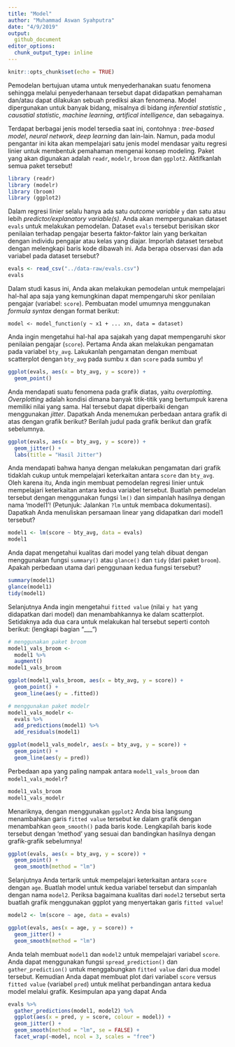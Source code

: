 ```yaml
---
title: "Model"
author: "Muhammad Aswan Syahputra"
date: "4/9/2019"
output:
  github_document
editor_options: 
  chunk_output_type: inline
---
```


```r
knitr::opts_chunk$set(echo = TRUE)
```

Pemodelan bertujuan utama untuk menyederhanakan suatu fenomena sehingga melalui penyederhanaan tersebut dapat didapatkan pemahaman dan/atau dapat dilakukan sebuah prediksi akan fenomena. Model dipergunakan untuk banyak bidang, misalnya di bidang *inferential statistic *, *causatial statistic*, *machine learning*, *artifical intelligence*, dan sebagainya.

Terdapat berbagai jenis model tersedia saat ini, contohnya : *tree-based model*, *neural network*, *deep learning* dan lain-lain. Namun, pada modul pengantar ini kita akan mempelajari satu jenis model mendasar yaitu regresi linier untuk membentuk pemahaman mengenai konsep modeling. Paket yang akan digunakan adalah `readr`, `modelr`, `broom` dan `ggplot2`. Aktifkanlah semua paket tersebut!

```r
library (readr)
library (modelr)
library (broom)
library (ggplot2)
```

Dalam regresi linier selalu hanya ada satu *outcome variable* `y` dan satu atau lebih *predictor/explanatory variable(s)*. Anda akan mempergunakan dataset `evals` untuk melakukan pemodelan. Dataset `evals` tersebut berisikan skor penilaian terhadap pengajar beserta faktor-faktor lain yang berkaitan dengan individu pengajar atau kelas yang diajar. Imporlah dataset tersebut dengan melengkapi baris kode dibawah ini. Ada berapa observasi dan ada variabel pada dataset tersebut?

```r
evals <- read_csv("../data-raw/evals.csv")
evals
```

Dalam studi kasus ini, Anda akan melakukan pemodelan untuk mempelajari hal-hal apa saja yang kemungkinan dapat mempengaruhi skor penilaian pengajar (variabel: `score`). Pembuatan model umumnya menggunakan *formula syntax* dengan format berikut:

```
model <- model_function(y ~ x1 + ... xn, data = dataset)
```
Anda ingin mengetahui hal-hal apa sajakah yang dapat mempengaruhi skor penilaian pengajar (`score`). Pertama Anda akan melakukan pengamatan pada variabel `bty_avg`. Lakukanlah pengamatan dengan membuat scatterplot dengan `bty_avg` pada sumbu x dan `score` pada sumbu y!

```r
ggplot(evals, aes(x = bty_avg, y = score)) +
  geom_point()
```

Anda mendapati suatu fenomena pada grafik diatas, yaitu *overplotting*. *Overplotting* adalah kondisi dimana banyak titik-titik yang bertumpuk karena memiliki nilai yang sama. Hal tersebut dapat diperbaiki dengan menggunakan *jitter*. Dapatkah Anda menemukan perbedaan antara grafik di atas dengan grafik berikut? Berilah judul pada grafik berikut dan grafik sebelumnya.

```r
ggplot(evals, aes(x = bty_avg, y = score)) +
  geom_jitter() +
  labs(title = "Hasil Jitter")
```

Anda mendapati bahwa hanya dengan melakukan pengamatan dari grafik tidaklah cukup untuk mempelajari keterkaitan antara `score` dan `bty_avg`. Oleh karena itu, Anda ingin membuat pemodelan regresi linier untuk mempelajari keterkaitan antara kedua variabel tersebut. Buatlah pemodelan tersebut dengan menggunakan fungsi `lm()` dan simpanlah hasilnya dengan nama 'model1'! (Petunjuk: Jalankan `?lm` untuk membaca dokumentasi). Dapatkah Anda menuliskan persamaan linear yang didapatkan dari model1 tersebut?

```r
model1 <- lm(score ~ bty_avg, data = evals)
model1
```

Anda dapat mengetahui kualitas dari model yang telah dibuat dengan menggunakan fungsi `summary()` atau `glance()` dan `tidy` (dari paket `broom`). Apakah perbedaan utama dari penggunaan kedua fungsi tersebut?

```r
summary(model1)
glance(model1)
tidy(model1)
```

Selanjutnya Anda ingin mengetahui `fitted value` (nilai `y hat` yang didapatkan dari model) dan menambahkannya ke dalam scatterplot. Setidaknya ada dua cara untuk melakukan hal tersebut seperti contoh berikut: (lengkapi bagian "___")

```r
# menggunakan paket broom
model1_vals_broom <- 
  model1 %>% 
  augment()
model1_vals_broom 

ggplot(model1_vals_broom, aes(x = bty_avg, y = score)) +
  geom_point() +
  geom_line(aes(y = .fitted))

# menggunakan paket modelr
model1_vals_modelr <- 
  evals %>% 
  add_predictions(model1) %>% 
  add_residuals(model1)

ggplot(model1_vals_modelr, aes(x = bty_avg, y = score)) +
  geom_point() +
  geom_line(aes(y = pred))
```

Perbedaan apa yang paling nampak antara `model1_vals_broom` dan `model1_vals_modelr`?

```r
model1_vals_broom
model1_vals_modelr
```

Menariknya, dengan menggunakan `ggplot2` Anda bisa langsung menambahkan garis `fitted value` tersebut ke dalam grafik dengan menambahkan `geom_smooth()` pada baris kode. Lengkapilah baris kode tersebut dengan 'method' yang sesuai dan bandingkan hasilnya dengan grafik-grafik sebelumnya!

```r
ggplot(evals, aes(x = bty_avg, y = score)) +
  geom_point() +
  geom_smooth(method = "lm")
```


Selanjutnya Anda tertarik untuk mempelajari keterkaitan antara `score` dengan `age`. Buatlah model untuk kedua variabel tersebut dan simpanlah dengan nama `model2`. Periksa bagaimana kualitas dari `model2` tersebut serta buatlah grafik menggunakan ggplot yang menyertakan garis `fitted value`!

```r
model2 <- lm(score ~ age, data = evals)

ggplot(evals, aes(x = age, y = score)) +
  geom_jitter() +
  geom_smooth(method = "lm")
```

Anda telah membuat `model1` dan `model2` untuk mempelajari variabel `score`. Anda dapat menggunakan fungsi `spread_prediction()` dan `gather_prediction()` untuk menggabungkan `fitted value` dari dua model tersebut. Kemudian Anda dapat membuat plot dari variabel `score` versus `fitted value` (variabel `pred`) untuk melihat perbandingan antara kedua model melalui grafik. Kesimpulan apa yang dapat Anda

```r
evals %>% 
  gather_predictions(model1, model2) %>% 
  ggplot(aes(x = pred, y = score, colour = model)) +
  geom_jitter() +
  geom_smooth(method = "lm", se = FALSE) +
  facet_wrap(~model, ncol = 3, scales = "free")
```
